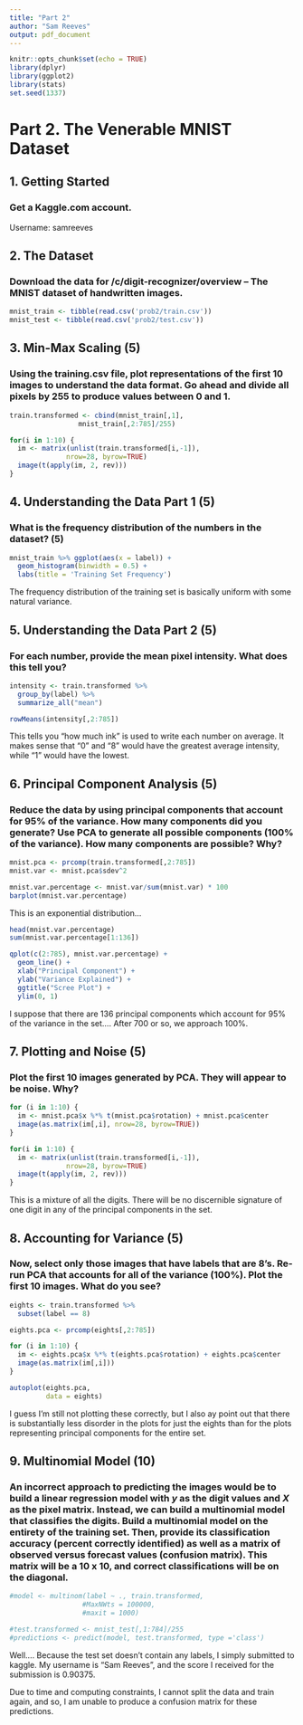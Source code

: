 ```yaml
---
title: "Part 2"
author: "Sam Reeves"
output: pdf_document
---
```


```r
knitr::opts_chunk$set(echo = TRUE)
library(dplyr)
library(ggplot2)
library(stats)
set.seed(1337)
```


# Part 2. The Venerable MNIST Dataset

## 1. Getting Started

### Get a Kaggle.com account.

Username: samreeves

## 2. The Dataset

### Download the data for /c/digit-recognizer/overview -- The MNIST dataset of handwritten images.

```r
mnist_train <- tibble(read.csv('prob2/train.csv'))
mnist_test <- tibble(read.csv('prob2/test.csv'))
```

## 3. Min-Max Scaling (5)

### Using the training.csv file, plot representations of the first 10 images to understand the data format.  Go ahead and divide all pixels by 255 to produce values between 0 and 1.

```r
train.transformed <- cbind(mnist_train[,1],
                 mnist_train[,2:785]/255)

for(i in 1:10) {
  im <- matrix(unlist(train.transformed[i,-1]),
              nrow=28, byrow=TRUE)
  image(t(apply(im, 2, rev)))
}
```

## 4. Understanding the Data Part 1 (5)

### What is the frequency distribution of the numbers in the dataset? (5)

```r
mnist_train %>% ggplot(aes(x = label)) +
  geom_histogram(binwidth = 0.5) +
  labs(title = 'Training Set Frequency')
```

The frequency distribution of the training set is basically uniform with some natural variance.

## 5. Understanding the Data Part 2 (5)

### For each number, provide the mean pixel intensity.  What does this tell you?

```r
intensity <- train.transformed %>%
  group_by(label) %>%
  summarize_all("mean")

rowMeans(intensity[,2:785])
```

This tells you "how much ink" is used to write each number on average.  It makes sense that "0" and "8" would have the greatest average intensity, while "1" would have the lowest.

## 6. Principal Component Analysis (5)

### Reduce the data by using principal components that account for 95% of the variance.  How many components did you generate?  Use PCA to generate all possible components (100% of the variance).  How many components are possible? Why?


```r
mnist.pca <- prcomp(train.transformed[,2:785])
mnist.var <- mnist.pca$sdev^2

mnist.var.percentage <- mnist.var/sum(mnist.var) * 100
barplot(mnist.var.percentage)
```

This is an exponential distribution...

```r
head(mnist.var.percentage)
sum(mnist.var.percentage[1:136])
```


```r
qplot(c(2:785), mnist.var.percentage) + 
  geom_line() + 
  xlab("Principal Component") + 
  ylab("Variance Explained") +
  ggtitle("Scree Plot") +
  ylim(0, 1)
```


I suppose that there are 136 principal components which account for 95% of the variance in the set.... After 700 or so, we approach 100%.

## 7. Plotting and Noise (5)

### Plot the first 10 images generated by PCA.  They will appear to be noise.  Why?

```r
for (i in 1:10) {
  im <- mnist.pca$x %*% t(mnist.pca$rotation) + mnist.pca$center
  image(as.matrix(im[,i], nrow=28, byrow=TRUE))
}
```

```r
for(i in 1:10) {
  im <- matrix(unlist(train.transformed[i,-1]),
              nrow=28, byrow=TRUE)
  image(t(apply(im, 2, rev)))
}
```

This is a mixture of all the digits.  There will be no discernible signature of one digit in any of the principal components in the set.

## 8. Accounting for Variance (5)

### Now, select only those images that have labels that are 8's.  Re-run PCA that accounts for all of the variance (100%).  Plot the first 10 images.  What do you see?

```r
eights <- train.transformed %>%
  subset(label == 8)

eights.pca <- prcomp(eights[,2:785])

for (i in 1:10) {
  im <- eights.pca$x %*% t(eights.pca$rotation) + eights.pca$center
  image(as.matrix(im[,i]))
}
```

```r
autoplot(eights.pca,
         data = eights)
```
I guess I'm still not plotting these correctly, but I also ay point out that there is substantially less disorder in the plots for just the eights than for the plots representing principal components for the entire set.

## 9. Multinomial Model (10)

### An incorrect approach to predicting the images would be to build a linear regression model with $y$ as the digit values and $X$ as the pixel matrix.  Instead, we can build a multinomial model that classifies the digits.  Build a multinomial model on the entirety of the training set.  Then, provide its classification accuracy (percent correctly identified) as well as a matrix of observed versus forecast values (confusion matrix).  This matrix will be a 10 x 10, and correct classifications will be on the diagonal.

```r
#model <- multinom(label ~ ., train.transformed,
                  #MaxNWts = 100000,
                  #maxit = 1000)

#test.transformed <- mnist_test[,1:784]/255
#predictions <- predict(model, test.transformed, type ='class')
```

Well.... Because the test set doesn't contain any labels, I simply submitted to kaggle.  My username is "Sam Reeves", and the score I received for the submission is 0.90375.

Due to time and computing constraints, I cannot split the data and train again, and so, I am unable to produce a confusion matrix for these predictions.
